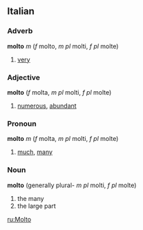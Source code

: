 ==Italian==
===Adverb===
'''molto''' ''m'' (''f'' molto, ''m pl'' molti, ''f pl'' molte)

# [[very]]

===Adjective===
'''molto''' (''f'' molta, ''m pl'' molti, ''f pl'' molte)

# [[numerous]], [[abundant]]

===Pronoun===
'''molto''' ''m'' (''f'' molta, ''m pl'' molti, ''f pl'' molte)

# [[much]], [[many]]

===Noun===
'''molto''' (generally plural- ''m pl'' molti, ''f pl'' molte)

# the many
# the large part

[[ru:Molto]]